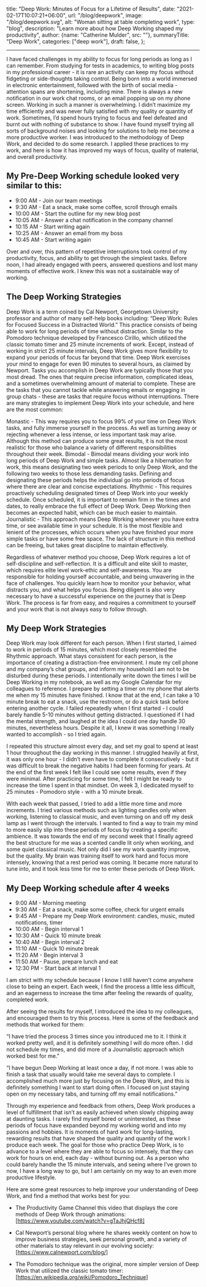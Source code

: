   title: "Deep Work: Minutes of Focus for a Lifetime of Results",
  date: "2021-02-17T10:07:21+06:00",
  url: "/blog/deepwork",
  image: "/blog/deepwork.svg",
  alt: "Woman sitting at table completing work",
  type: "blog",
  description: "Learn more about how Deep Working shaped my productivity",
  author: {name: "Catherine Mulder", src: ""},
  summaryTitle: "Deep Work",
  categories: ["deep work"],
  draft: false,
};

---

I have faced challenges in my ability to focus for long periods as long as I can remember. From studying for tests in academics, to writing blog posts in my professional career - it is rare an activity can keep my focus without fidgeting or side-thoughts taking control. Being born into a world immersed in electronic entertainment, followed with the birth of social media - attention spans are shortening, including mine. There is always a new notification in our work chat rooms, or an email popping up on my phone screen. Working in such a manner is overwhelming. I didn’t maximize my time efficiently and was never fully satisfied with my quality or quantity of work. Sometimes, I’d spend hours trying to focus and feel defeated and burnt out with nothing of substance to show. I have found myself trying all sorts of background noises and looking for solutions to help me become a more productive worker. I was introduced to the methodology of Deep Work, and decided to do some research. I applied these practices to my work, and here is how it has improved my ways of focus, quality of material, and overall productivity.

## My Pre-Deep Working schedule looked very similar to this:

- 9:00 AM - Join our team meetings
- 9:30 AM - Eat a snack, make some coffee, scroll through emails
- 10:00 AM - Start the outline for my new blog post
- 10:05 AM - Answer a chat notification in the company channel
- 10:15 AM - Start writing again
- 10:25 AM - Answer an email from my boss
- 10:45 AM - Start writing again

Over and over, this pattern of repetitive interruptions took control of my productivity, focus, and ability to get through the simplest tasks. Before noon, I had already engaged with peers, answered questions and lost many moments of effective work. I knew this was not a sustainable way of working.

## The Deep Working Strategies

Deep Work is a term coined by Cal Newport, Georgetown University professor and author of many self-help books including: “Deep Work: Rules for Focused Success in a Distracted World.” This practice consists of being able to work for long periods of time without distraction. Similar to the Pomodoro technique developed by Francesco Cirillo, which utilized the classic tomato timer and 25 minute increments of work. Except, instead of working in strict 25 minute intervals, Deep Work gives more flexibility to expand your periods of focus far beyond that time. Deep Work exercises your mind to engage for even 90 minutes to several hours, as claimed by Newport. Tasks you accomplish in Deep Work are typically those that you most dread. The ones that require precise information, complicated ideas, and a sometimes overwhelming amount of material to complete. These are the tasks that you cannot tackle while answering emails or engaging in group chats - these are tasks that require focus without interruptions. There are many strategies to implement Deep Work into your schedule, and here are the most common:

Monastic - This way requires you to focus 99% of your time on Deep Work tasks, and fully immerse yourself in the process. As well as turning away or rejecting whenever a less intense, or less important task may arise. Although this method can produce some great results, it is not the most realistic for those who balance a variety of different responsibilities throughout their week.
Bimodal - Bimodal means dividing your work into long periods of Deep Work and simple tasks. Almost like a hibernation for work, this means designating two week periods to only Deep Work, and the following two weeks to those less demanding tasks. Defining and designating these periods helps the individual go into periods of focus where there are clear and concise expectations.
Rhythmic - This requires proactively scheduling designated times of Deep Work into your weekly schedule. Once scheduled, it is important to remain firm in the times and dates, to really embrace the full effect of Deep Work. Deep Working then becomes an expected habit, which can be much easier to maintain.
Journalistic - This approach means Deep Working whenever you have extra time, or see available time in your schedule. It is the most flexible and lenient of the processes, which occurs when you have finished your more simple tasks or have some free space. The lack of structure in this method can be freeing, but takes great discipline to maintain effectively.

Regardless of whatever method you choose, Deep Work requires a lot of self-discipline and self-reflection. It is a difficult and elite skill to master, which requires elite level work-ethic and self-awareness. You are responsible for holding yourself accountable, and being unwavering in the face of challenges. You quickly learn how to monitor your behavior, what distracts you, and what helps you focus. Being diligent is also very necessary to have a successful experience on the journey that is Deep Work. The process is far from easy, and requires a commitment to yourself and your work that is not always easy to follow through.

## My Deep Work Strategies

Deep Work may look different for each person. When I first started, I aimed to work in periods of 15 minutes, which most closely resembled the Rhythmic approach. What stays consistent for each person, is the importance of creating a distraction-free environment. I mute my cell phone and my company’s chat groups, and inform my household I am not to be disturbed during these periods. I intentionally write down the times I will be Deep Working in my notebook, as well as my Google Calendar for my colleagues to reference. I prepare by setting a timer on my phone that alerts me when my 15 minutes have finished. I know that at the end, I can take a 10 minute break to eat a snack, use the restroom, or do a quick task before entering another cycle. I failed repeatedly when I first started - I could barely handle 5-10 minutes without getting distracted. I questioned if I had the mental strength, and laughed at the idea I could one day handle 30 minutes, nevertheless hours. Despite it all, I knew it was something I really wanted to accomplish - so I tried again.

I repeated this structure almost every day, and set my goal to spend at least 1 hour throughout the day working in this manner. I struggled heavily at first, it was only one hour - I didn’t even have to complete it consecutively - but it was difficult to break the negative habits I had been forming for years. At the end of the first week I felt like I could see some results, even if they were minimal. After practicing for some time, I felt I might be ready to increase the time I spent in that mindset. On week 3, I dedicated myself to 25 minutes - Pomodoro style - with a 10 minute break.

With each week that passed, I tried to add a little more time and more increments. I tried various methods such as lighting candles only when working, listening to classical music, and even turning on and off my desk lamp as I went through the intervals. I wanted to find a way to train my mind to more easily slip into these periods of focus by creating a specific ambience. It was towards the end of my second week that I finally agreed the best structure for me was a scented candle lit only when working, and some quiet classical music. Not only did I see my work quantity improve, but the quality. My brain was training itself to work hard and focus more intensely, knowing that a rest period was coming. It became more natural to tune into, and it took less time for me to enter these periods of Deep Work.

## My Deep Working schedule after 4 weeks

- 9:00 AM - Morning meeting
- 9:30 AM - Eat a snack, make some coffee, check for urgent emails
- 9:45 AM - Prepare my Deep Work environment: candles, music, muted notifications, timer
- 10:00 AM - Begin interval 1
- 10:30 AM - Quick 10 minute break
- 10:40 AM - Begin interval 2
- 11:10 AM - Quick 10 minute break
- 11:20 AM - Begin interval 3
- 11:50 AM - Pause, prepare lunch and eat
- 12:30 PM - Start back at interval 1

I am strict with my schedule because I know I still haven’t come anywhere close to being an expert. Each week, I find the process a little less difficult, and an eagerness to increase the time after feeling the rewards of quality, completed work.

After seeing the results for myself, I introduced the idea to my colleagues, and encouraged them to try this process. Here is some of the feedback and methods that worked for them:

“I have tried the process 3 times since you introduced me to it. I think it worked pretty well, and it is definitely something I will do more often. I did not schedule my times, and did more of a Journalistic approach which worked best for me.”

“I have begun Deep Working at least once a day, if not more. I was able to finish a task that usually would take me several days to complete. I accomplished much more just by focusing on the Deep Work, and this is definitely something I want to start doing often. I focused on just staying open on my necessary tabs, and turning off my email notifications.”

Through my experience and feedback from others, Deep Work produces a level of fulfillment that isn’t as easily achieved when slowly chipping away at daunting tasks. I rarely find myself bored or uninterested, as these periods of focus have expanded beyond my working world and into my passions and hobbies. It is moments of hard work for long-lasting, rewarding results that have shaped the quality and quantity of the work I produce each week. The goal for those who practice Deep Work, is to advance to a level where they are able to focus so intensely, that they can work for hours on end, each day - without burning out. As a person who could barely handle the 15 minute intervals, and seeing where I’ve grown to now, I have a long way to go, but I am certainly on my way to an even more productive lifestyle.

Here are some great resources to help improve your understanding of Deep Work, and find a method that works best for you:

- The Productivity Game Channel this video that displays the core methods of Deep Work through animations:
  [https://www.youtube.com/watch?v=gTaJhjQHcf8]

- Cal Newport’s personal blog where he shares weekly content on how to improve business strategies, seek personal growth, and a variety of other materials to stay relevant in our evolving society:
  [https://www.calnewport.com/blog/]

- The Pomodoro technique was the original, more simpler version of Deep Work that utilized the classic tomato timer:
  [https://en.wikipedia.org/wiki/Pomodoro_Technique]
